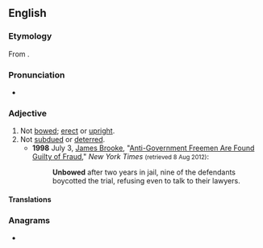 ==English==

===Etymology===
From {{af|en|un-|bowed}}.

===Pronunciation===
* {{rhymes|en|aʊd}}

===Adjective===
{{en-adj}}

# Not [[bowed]]; [[erect]] or [[upright]].
# Not [[subdue]]d or [[deter]]red.
#* '''1998''' July 3, [[w:James Brooke (journalist)|James Brooke]], "[http://www.nytimes.com/1998/07/03/us/anti-government-freemen-are-found-guilty-of-fraud.html?pagewanted=all&src=pm Anti-Government Freemen Are Found Guilty of Fraud]," ''New York Times'' <small>(retrieved 8 Aug 2012)</small>:
#*: '''Unbowed''' after two years in jail, nine of the defendants boycotted the trial, refusing even to talk to their lawyers.

====Translations====
{{trans-top|not subdued or deterred}}
{{trans-mid}}
{{trans-bottom}}

===Anagrams===
* {{anagrams|en|a=bdenouw|bewound}}